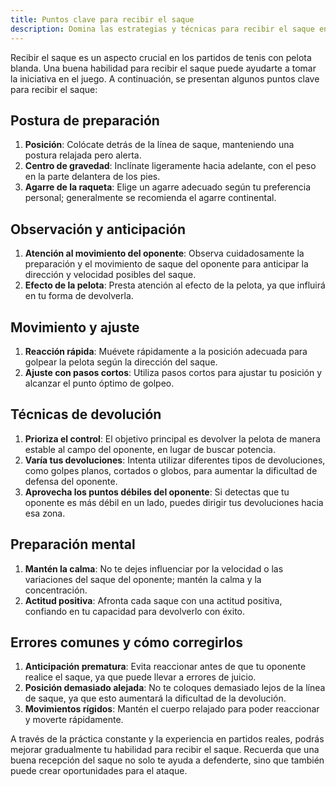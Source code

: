 ```yaml
---
title: Puntos clave para recibir el saque
description: Domina las estrategias y técnicas para recibir el saque en el tenis con pelota blanda
---
```


Recibir el saque es un aspecto crucial en los partidos de tenis con pelota blanda. Una buena habilidad para recibir el saque puede ayudarte a tomar la iniciativa en el juego. A continuación, se presentan algunos puntos clave para recibir el saque:

## Postura de preparación

1. **Posición**: Colócate detrás de la línea de saque, manteniendo una postura relajada pero alerta.
2. **Centro de gravedad**: Inclínate ligeramente hacia adelante, con el peso en la parte delantera de los pies.
3. **Agarre de la raqueta**: Elige un agarre adecuado según tu preferencia personal; generalmente se recomienda el agarre continental.

## Observación y anticipación

1. **Atención al movimiento del oponente**: Observa cuidadosamente la preparación y el movimiento de saque del oponente para anticipar la dirección y velocidad posibles del saque.
2. **Efecto de la pelota**: Presta atención al efecto de la pelota, ya que influirá en tu forma de devolverla.

## Movimiento y ajuste

1. **Reacción rápida**: Muévete rápidamente a la posición adecuada para golpear la pelota según la dirección del saque.
2. **Ajuste con pasos cortos**: Utiliza pasos cortos para ajustar tu posición y alcanzar el punto óptimo de golpeo.

## Técnicas de devolución

1. **Prioriza el control**: El objetivo principal es devolver la pelota de manera estable al campo del oponente, en lugar de buscar potencia.
2. **Varía tus devoluciones**: Intenta utilizar diferentes tipos de devoluciones, como golpes planos, cortados o globos, para aumentar la dificultad de defensa del oponente.
3. **Aprovecha los puntos débiles del oponente**: Si detectas que tu oponente es más débil en un lado, puedes dirigir tus devoluciones hacia esa zona.

## Preparación mental

1. **Mantén la calma**: No te dejes influenciar por la velocidad o las variaciones del saque del oponente; mantén la calma y la concentración.
2. **Actitud positiva**: Afronta cada saque con una actitud positiva, confiando en tu capacidad para devolverlo con éxito.

## Errores comunes y cómo corregirlos

1. **Anticipación prematura**: Evita reaccionar antes de que tu oponente realice el saque, ya que puede llevar a errores de juicio.
2. **Posición demasiado alejada**: No te coloques demasiado lejos de la línea de saque, ya que esto aumentará la dificultad de la devolución.
3. **Movimientos rígidos**: Mantén el cuerpo relajado para poder reaccionar y moverte rápidamente.

A través de la práctica constante y la experiencia en partidos reales, podrás mejorar gradualmente tu habilidad para recibir el saque. Recuerda que una buena recepción del saque no solo te ayuda a defenderte, sino que también puede crear oportunidades para el ataque.